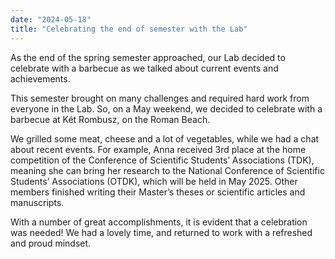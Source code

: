 ```yaml
---
date: "2024-05-18"
title: "Celebrating the end of semester with the Lab"
---
```


As the end of the spring semester approached, our Lab decided to celebrate with a barbecue as we talked about current events and achievements.

<!--more-->

This semester brought on many challenges and required hard work from everyone in the Lab. So, on a May weekend, we decided to celebrate with a barbecue at Két Rombusz, on the Roman Beach.

We grilled some meat, cheese and a lot of vegetables, while we had a chat about recent events. For example, Anna received 3rd place at the home competition of the Conference of Scientific Students' Associations (TDK), meaning she can bring her research to the National Conference of Scientific Students' Associations (OTDK), which will be held in May 2025. Other members finished writing their Master's theses or scientific articles and manuscripts.

With a number of great accomplishments, it is evident that a celebration was needed! We had a lovely time, and returned to work with a refreshed and proud mindset.